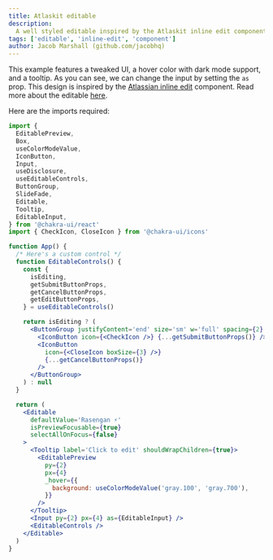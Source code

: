 ```yaml
---
title: Atlaskit editable
description:
  A well styled editable inspired by the Atlaskit inline edit component
tags: ['editable', 'inline-edit', 'component']
author: Jacob Marshall (github.com/jacobhq)
---
```


This example features a tweaked UI, a hover color with dark mode support, and a
tooltip. As you can see, we can change the input by setting the `as` prop. This
design is inspired by the
[Atlassian inline edit](https://atlassian.design/components/inline-edit/examples)
component. Read more about the editable [here](/docs/form/editable).

Here are the imports required:

```js live=false
import {
  EditablePreview,
  Box,
  useColorModeValue,
  IconButton,
  Input,
  useDisclosure,
  useEditableControls,
  ButtonGroup,
  SlideFade,
  Editable,
  Tooltip,
  EditableInput,
} from '@chakra-ui/react'
import { CheckIcon, CloseIcon } from '@chakra-ui/icons'
```

```jsx
function App() {
  /* Here's a custom control */
  function EditableControls() {
    const {
      isEditing,
      getSubmitButtonProps,
      getCancelButtonProps,
      getEditButtonProps,
    } = useEditableControls()

    return isEditing ? (
      <ButtonGroup justifyContent='end' size='sm' w='full' spacing={2} mt={2}>
        <IconButton icon={<CheckIcon />} {...getSubmitButtonProps()} />
        <IconButton
          icon={<CloseIcon boxSize={3} />}
          {...getCancelButtonProps()}
        />
      </ButtonGroup>
    ) : null
  }

  return (
    <Editable
      defaultValue='Rasengan ⚡️'
      isPreviewFocusable={true}
      selectAllOnFocus={false}
    >
      <Tooltip label='Click to edit' shouldWrapChildren={true}>
        <EditablePreview
          py={2}
          px={4}
          _hover={{
            background: useColorModeValue('gray.100', 'gray.700'),
          }}
        />
      </Tooltip>
      <Input py={2} px={4} as={EditableInput} />
      <EditableControls />
    </Editable>
  )
}
```

